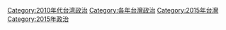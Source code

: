 [[Category:2010年代台湾政治|Category:2010年代台湾政治]]
[[Category:各年台灣政治|Category:各年台灣政治]]
[[Category:2015年台灣|Category:2015年台灣]]
[[Category:2015年政治|Category:2015年政治]]